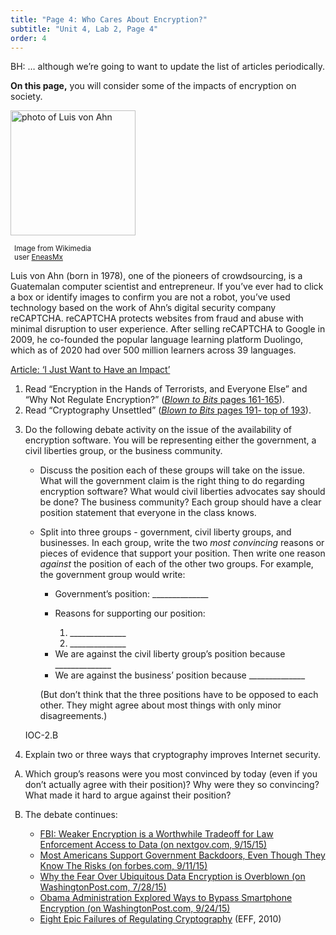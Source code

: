 ```yaml
---
title: "Page 4: Who Cares About Encryption?"
subtitle: "Unit 4, Lab 2, Page 4"
order: 4
---
```


::: todo
BH: ... although we're going to want to update the list of articles
periodically.
:::

::: learn
**On this page,** you will consider some of the impacts
of encryption on society.
:::

::: {#first .forYouToDo}
::: atwork
::: float-end
<img src="/img/atwork/Luis_von_Ahn.jpg" title="photo of Luis von Ahn" alt="photo of Luis von Ahn" class="noshadow" height="200px"/>

::: {.endnote style="width:141px;margin:6px;"}
<small>Image from Wikimedia user
<a href="https://commons.wikimedia.org/wiki/User:EneasMx" title="Wikimedia user EneasMx" target="_blank">EneasMx</a></small>
:::
:::

Luis von Ahn (born in 1978), one of the pioneers of crowdsourcing, is
a Guatemalan computer scientist and entrepreneur. If you've ever had to
click a box or identify images to confirm you are not a robot, you've
used technology based on the work of Ahn's digital security company
reCAPTCHA. reCAPTCHA protects websites from fraud and abuse with minimal
disruption to user experience. After selling reCAPTCHA to Google in
2009, he co-founded the popular language learning platform Duolingo,
which as of 2020 had over 500 million learners across 39 languages.

<a href="https://www.americasquarterly.org/article/duolingos-luis-von-ahn-i-just-want-to-have-an-impact/" title="Article: 'I Just Want to Have an Impact'" target="_blank">Article:
'I Just Want to Have an Impact'</a>
:::

<ol>

<li>Read "Encryption in the Hands of Terrorists, and Everyone Else" and
"Why Not Regulate Encryption?"
(<a href="http://www.bitsbook.com/wp-content/uploads/2008/12/B2B_3.pdf#page=179" target="_blank" title="Blown to Bits: Secret Bits"><em>Blown
to Bits</em> pages 161-165</a>).</li>

<li>Read "Cryptography Unsettled"
(<a href="http://www.bitsbook.com/wp-content/uploads/2008/12/B2B_3.pdf#page=209" target="_blank" title="Cryptography Unsettled"><em>Blown
to Bits</em> pages 191- top of 193</a>).</li>

<li>

Do the following debate activity on the issue of the availability of
encryption software. You will be representing either the government, a
civil liberties group, or the business community.

<ul>

<li>Discuss the position each of these groups will take on the issue.
What will the government claim is the right thing to do regarding
encryption software? What would civil liberties advocates say should be
done? The business community? Each group should have a clear position
statement that everyone in the class knows.</li>

<li>

Split into three groups - government, civil liberty groups, and
businesses. In each group, write the two <em>most convincing</em>
reasons or pieces of evidence that support your position. Then write one
reason <em>against</em> the position of each of the other two groups.
For example, the government group would write:

<ul>

<li>Government's position: \_\_\_\_\_\_\_\_\_\_\_\_\_\_</li>

<li>

Reasons for supporting our position:

<ol type="1">

<li>\_\_\_\_\_\_\_\_\_\_\_\_\_\_</li>

<li>\_\_\_\_\_\_\_\_\_\_\_\_\_\_</li>

</ol>

</li>

<li>We are against the civil liberty group's position because
\_\_\_\_\_\_\_\_\_\_\_\_\_\_</li>

<li>We are against the business' position because
\_\_\_\_\_\_\_\_\_\_\_\_\_\_</li>

</ul>

(But don't think that the three positions have to be opposed to each
other. They might agree about most things with only minor
disagreements.)

</li>

</ul>

</li>

::: ap-standard
IOC-2.B
:::

<li>Explain two or three ways that cryptography improves Internet
security.</li>

</ol>
:::

::: takeItFurther
<ol type="A">

<li>Which group's reasons were you most convinced by today (even if you
don't actually agree with their position)? Why were they so convincing?
What made it hard to argue against their position?</li>

<li>

The debate continues:

<ul>

<li><a href="http://www.nextgov.com/defense/2015/09/fbi-weaker-encryption-worthwhile-tradeoff-law-enforcement-access-data/121049/" target="_blank" title="FBI: Weaker Encryption is a Worthwhile Tradeoff for Law Enforcement Access to Data (on nextgov.com)">FBI:
Weaker Encryption is a Worthwhile Tradeoff for Law Enforcement Access to
Data (on nextgov.com, 9/15/15)</a></li>

<li><a href="http://www.forbes.com/sites/ygrauer/2015/09/11/government-backdoors/" target="_blank" title="Most Americans Support Government Backdoors, Even Though They Know The Risks (forbes.com)">Most
Americans Support Government Backdoors, Even Though They Know The Risks
(on forbes.com, 9/11/15)</a></li>

<li><a href="https://www.washingtonpost.com/opinions/the-need-for-ubiquitous-data-encryption/2015/07/28/3d145952-324e-11e5-8353-1215475949f4_story.html" target="_blank" title="Why the Fear Over Ubiquitous Data Encryption is Overblown (on WashingtonPost.com">Why
the Fear Over Ubiquitous Data Encryption is Overblown (on
WashingtonPost.com, 7/28/15)</a></li>

<li><a href="https://www.washingtonpost.com/world/national-security/obama-administration-ponders-how-to-seek-access-to-encrypted-data/2015/09/23/107a811c-5b22-11e5-b38e-06883aacba64_story.html" target="_blank" title="Obama Administration Explored Ways to Bypass Smartphone Encryption (WashingtonPost.com)">Obama
Administration Explored Ways to Bypass Smartphone Encryption (on
WashingtonPost.com, 9/24/15)</a></li>

<li><a href="https://www.eff.org/deeplinks/2010/10/eight-epic-failures-regulating-cryptography" title="Eight Epic Failures of Regulating Cryptography" target="_blank">Eight
Epic Failures of Regulating Cryptography</a> (EFF, 2010)</li>

</ul>

</li>

</ol>
:::
